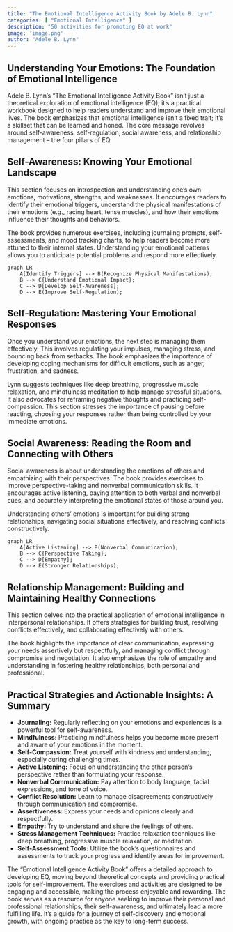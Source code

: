 ```yaml
---
title: "The Emotional Intelligence Activity Book by Adele B. Lynn"
categories: [ "Emotional Intelligence" ]
description: "50 activities for promoting EQ at work"
image: 'image.png'
author: "Adele B. Lynn"
---
```

## Understanding Your Emotions: The Foundation of Emotional Intelligence

Adele B. Lynn's "The Emotional Intelligence Activity Book" isn't just a theoretical exploration of emotional intelligence (EQ); it's a practical workbook designed to help readers understand and improve their emotional lives. The book emphasizes that emotional intelligence isn't a fixed trait; it's a skillset that can be learned and honed.  The core message revolves around self-awareness, self-regulation, social awareness, and relationship management – the four pillars of EQ.

## Self-Awareness: Knowing Your Emotional Landscape

This section focuses on introspection and understanding one's own emotions, motivations, strengths, and weaknesses. It encourages readers to identify their emotional triggers, understand the physical manifestations of their emotions (e.g., racing heart, tense muscles), and how their emotions influence their thoughts and behaviors.

The book provides numerous exercises, including journaling prompts, self-assessments, and mood tracking charts, to help readers become more attuned to their internal states.  Understanding your emotional patterns allows you to anticipate potential problems and respond more effectively.

```mermaid
graph LR
    A[Identify Triggers] --> B(Recognize Physical Manifestations);
    B --> C{Understand Emotional Impact};
    C --> D[Develop Self-Awareness];
    D --> E(Improve Self-Regulation);
```

## Self-Regulation: Mastering Your Emotional Responses

Once you understand your emotions, the next step is managing them effectively. This involves regulating your impulses, managing stress, and bouncing back from setbacks.  The book emphasizes the importance of developing coping mechanisms for difficult emotions, such as anger, frustration, and sadness.

Lynn suggests techniques like deep breathing, progressive muscle relaxation, and mindfulness meditation to help manage stressful situations.  It also advocates for reframing negative thoughts and practicing self-compassion.  This section stresses the importance of pausing before reacting, choosing your responses rather than being controlled by your immediate emotions.

## Social Awareness: Reading the Room and Connecting with Others

Social awareness is about understanding the emotions of others and empathizing with their perspectives.  The book provides exercises to improve perspective-taking and nonverbal communication skills.  It encourages active listening, paying attention to both verbal and nonverbal cues, and accurately interpreting the emotional states of those around you.

Understanding others' emotions is important for building strong relationships, navigating social situations effectively, and resolving conflicts constructively.


```mermaid
graph LR
    A[Active Listening] --> B(Nonverbal Communication);
    B --> C{Perspective Taking};
    C --> D[Empathy];
    D --> E(Stronger Relationships);
```

## Relationship Management: Building and Maintaining Healthy Connections

This section delves into the practical application of emotional intelligence in interpersonal relationships.  It offers strategies for building trust, resolving conflicts effectively, and collaborating effectively with others.

The book highlights the importance of clear communication, expressing your needs assertively but respectfully, and managing conflict through compromise and negotiation. It also emphasizes the role of empathy and understanding in fostering healthy relationships, both personal and professional.


##  Practical Strategies and Actionable Insights:  A Summary

* **Journaling:** Regularly reflecting on your emotions and experiences is a powerful tool for self-awareness.
* **Mindfulness:** Practicing mindfulness helps you become more present and aware of your emotions in the moment.
* **Self-Compassion:** Treat yourself with kindness and understanding, especially during challenging times.
* **Active Listening:**  Focus on understanding the other person's perspective rather than formulating your response.
* **Nonverbal Communication:** Pay attention to body language, facial expressions, and tone of voice.
* **Conflict Resolution:**  Learn to manage disagreements constructively through communication and compromise.
* **Assertiveness:** Express your needs and opinions clearly and respectfully.
* **Empathy:** Try to understand and share the feelings of others.
* **Stress Management Techniques:**  Practice relaxation techniques like deep breathing, progressive muscle relaxation, or meditation.
* **Self-Assessment Tools:** Utilize the book's questionnaires and assessments to track your progress and identify areas for improvement.


The "Emotional Intelligence Activity Book" offers a detailed approach to developing EQ, moving beyond theoretical concepts and providing practical tools for self-improvement. The exercises and activities are designed to be engaging and accessible, making the process enjoyable and rewarding. The book serves as a resource for anyone seeking to improve their personal and professional relationships, their self-awareness, and ultimately lead a more fulfilling life. It's a guide for a journey of self-discovery and emotional growth, with ongoing practice as the key to long-term success.


